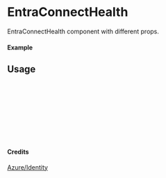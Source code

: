 
<Meta of={EntraConnectHealth} title="Azure/Identity/EntraConnectHealth" />

# EntraConnectHealth

EntraConnectHealth component with different props.

#### Example

<Canvas of={EntraConnectHealth.Primary} />

## Usage

```ts
import { EntraConnectHealth } from "yadl-ui";

const Example = () => {
  return (
      <EntraConnectHealth />
  );
};

export default Example;
```

#### Credits
[Azure/Identity](https://learn.microsoft.com/en-us/azure/architecture/icons/)
